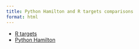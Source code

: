 ```yaml
---
title: Python Hamilton and R targets comparisons
format: html
---
```


- [R targets](/targets-entry.html)
- [Python Hamilton](/hamilton-entry.html)
